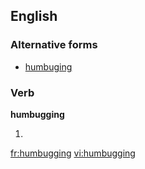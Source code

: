 ==English==

===Alternative forms===
* [[humbuging]] {{qualifier|rare}}

===Verb===
'''humbugging'''

# {{present participle of|[[humbug]]}}

[[fr:humbugging]]
[[vi:humbugging]]